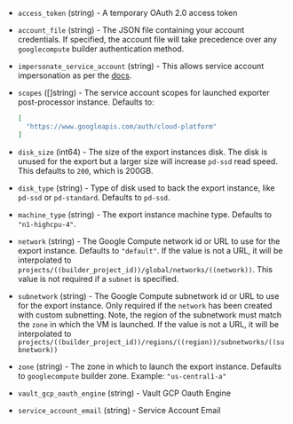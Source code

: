 <!-- Code generated from the comments of the Config struct in post-processor/googlecompute-export/post-processor.go; DO NOT EDIT MANUALLY -->

- `access_token` (string) - A temporary OAuth 2.0 access token

- `account_file` (string) - The JSON file containing your account credentials.
  If specified, the account file will take precedence over any `googlecompute` builder authentication method.

- `impersonate_service_account` (string) - This allows service account impersonation as per the [docs](https://cloud.google.com/iam/docs/impersonating-service-accounts).

- `scopes` ([]string) - The service account scopes for launched exporter post-processor instance.
  Defaults to:
  
  ```json
  [
    "https://www.googleapis.com/auth/cloud-platform"
  ]
  ```

- `disk_size` (int64) - The size of the export instances disk.
  The disk is unused for the export but a larger size will increase `pd-ssd` read speed.
  This defaults to `200`, which is 200GB.

- `disk_type` (string) - Type of disk used to back the export instance, like
  `pd-ssd` or `pd-standard`. Defaults to `pd-ssd`.

- `machine_type` (string) - The export instance machine type. Defaults to `"n1-highcpu-4"`.

- `network` (string) - The Google Compute network id or URL to use for the export instance.
  Defaults to `"default"`. If the value is not a URL, it
  will be interpolated to `projects/((builder_project_id))/global/networks/((network))`.
  This value is not required if a `subnet` is specified.

- `subnetwork` (string) - The Google Compute subnetwork id or URL to use for
  the export instance. Only required if the `network` has been created with
  custom subnetting. Note, the region of the subnetwork must match the
  `zone` in which the VM is launched. If the value is not a URL,
  it will be interpolated to
  `projects/((builder_project_id))/regions/((region))/subnetworks/((subnetwork))`

- `zone` (string) - The zone in which to launch the export instance. Defaults
  to `googlecompute` builder zone. Example: `"us-central1-a"`

- `vault_gcp_oauth_engine` (string) - Vault GCP Oauth Engine

- `service_account_email` (string) - Service Account Email

<!-- End of code generated from the comments of the Config struct in post-processor/googlecompute-export/post-processor.go; -->
